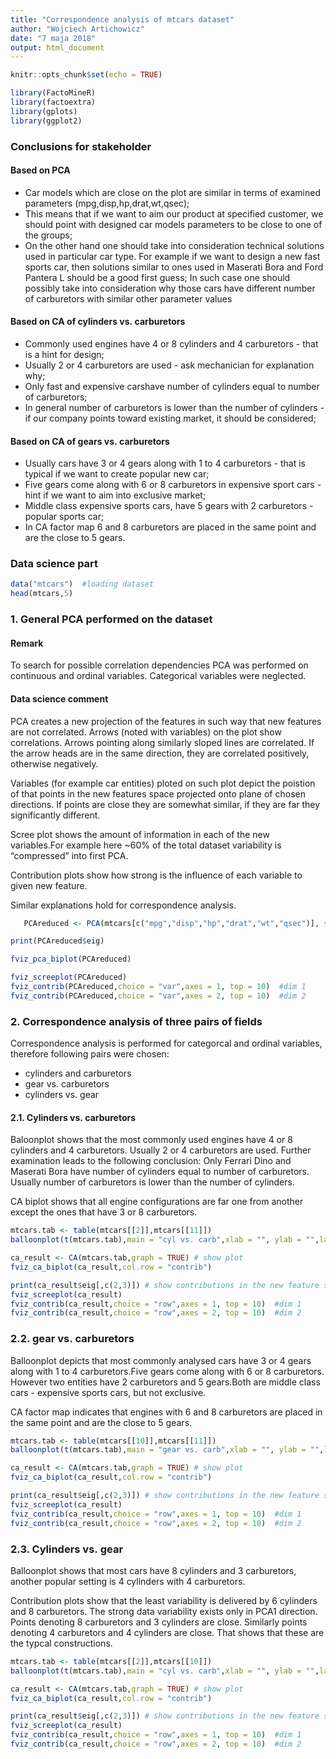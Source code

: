 ```yaml
---
title: "Correspondence analysis of mtcars dataset"
author: "Wojciech Artichowicz"
date: "7 maja 2018"
output: html_document
---
```


```r
knitr::opts_chunk$set(echo = TRUE)

library(FactoMineR)
library(factoextra)
library(gplots)
library(ggplot2)
```


### Conclusions for stakeholder
#### Based on PCA

* Car models which are close on the plot are similar in terms of examined parameters (mpg,disp,hp,drat,wt,qsec);
* This means that if we want to aim our product at specified customer, we should point with designed car models parameters to be close to one of the groups;
* On the other hand one should take into consideration technical solutions used in particular car type. For example if we want to design a new fast sports car, then solutions similar to ones used in Maserati Bora and Ford Pantera L should be a good first guess; In such case one should possibly take into consideration why those cars have different number of carburetors with similar other parameter values

#### Based on CA of cylinders vs. carburetors
* Commonly used engines have 4 or 8 cylinders and 4 carburetors - that is a hint for design;
* Usually 2 or 4 carburetors are used - ask mechanician for explanation why;
* Only fast and expensive carshave number of cylinders equal to number of carburetors;
* In general number of carburetors is lower than the number of cylinders - if our company points toward existing market, it should be considered;

#### Based on CA of gears vs. carburetors
* Usually cars have 3 or 4 gears along with 1 to 4 carburetors - that is typical if we want to create popular new car;
* Five gears come along with 6 or 8 carburetors in expensive sport cars - hint if we want to aim into exclusive market; 
* Middle class expensive sports cars, have 5 gears with 2 carburetors - popular sports car;
* In CA factor map 6 and 8 carburetors are placed in the same point and are the close to 5 gears.

### Data science part

```r
data("mtcars")  #loading dataset
head(mtcars,5)
```

### 1. General PCA performed on the dataset

#### Remark
To search for possible correlation dependencies PCA was performed on continuous and ordinal variables. Categorical variables were neglected.

#### Data science comment
PCA creates a new projection of the features in such way that new features are not correlated.
Arrows (noted with variables) on the plot show correlations. Arrows pointing along similarly sloped lines are correlated. If the arrow heads are in the same direction, they are correlated positively, otherwise negatively.

Variables (for example car entities) ploted on such plot depict the poistion of that points in the new features space projected onto plane of chosen directions. If points are close they are somewhat similar, if they are far they significantly different.

Scree plot shows the amount of information in each of the new variables.For example here ~60% of the total dataset variability is "compressed" into first PCA.

Contribution plots show how strong is the influence of each variable to given new feature.

Similar explanations hold for correspondence analysis.

```r
   PCAreduced <- PCA(mtcars[c("mpg","disp","hp","drat","wt","qsec")], scale.unit = TRUE, ncp = 6, graph = FALSE)

print(PCAreduced$eig)

fviz_pca_biplot(PCAreduced)

fviz_screeplot(PCAreduced)
fviz_contrib(PCAreduced,choice = "var",axes = 1, top = 10)  #dim 1
fviz_contrib(PCAreduced,choice = "var",axes = 2, top = 10)  #dim 2
```


### 2. Correspondence analysis of three pairs of fields

Correspondence analysis is performed for categorcal and ordinal variables, therefore following pairs were chosen:

* cylinders and carburetors
* gear vs. carburetors
* cylinders vs. gear

#### 2.1. Cylinders vs. carburetors

Baloonplot shows that the most commonly used engines have 4 or 8 cylinders and 4 carburetors. Usually 2 or 4 carburetors are used. Further examination leads to the following conclusion:
Only Ferrari Dino and Maserati Bora have number of cylinders equal to number of carburetors.
Usually number of carburetors is lower than the number of cylinders. 

CA biplot shows that all engine configurations are far one from another except the ones that have 3 or 8 carburetors.
```r
mtcars.tab <- table(mtcars[[2]],mtcars[[11]])
balloonplot(t(mtcars.tab),main = "cyl vs. carb",xlab = "", ylab = "",label = TRUE,show.margins = FALSE)

ca_result <- CA(mtcars.tab,graph = TRUE) # show plot
fviz_ca_biplot(ca_result,col.row = "contrib") 

print(ca_result$eig[,c(2,3)]) # show contributions in the new feature space
fviz_screeplot(ca_result)
fviz_contrib(ca_result,choice = "row",axes = 1, top = 10)  #dim 1
fviz_contrib(ca_result,choice = "row",axes = 2, top = 10)  #dim 2
```

### 2.2. gear vs. carburetors

Balloonplot depicts that most commonly analysed cars have 3 or 4 gears along with 1 to 4 carburetors.Five gears come along with 6 or 8 carburetors. However two entities have 2 carburetors and 5 gears.Both are middle class cars - expensive sports cars, but not exclusive.

CA factor map indicates that engines with 6 and 8 carburetors are placed in the same point and are the close to 5 gears.

```r
mtcars.tab <- table(mtcars[[10]],mtcars[[11]])
balloonplot(t(mtcars.tab),main = "gear vs. carb",xlab = "", ylab = "",label = TRUE,show.margins = FALSE)

ca_result <- CA(mtcars.tab,graph = TRUE) # show plot
fviz_ca_biplot(ca_result,col.row = "contrib") 

print(ca_result$eig[,c(2,3)]) # show contributions in the new feature space
fviz_screeplot(ca_result)
fviz_contrib(ca_result,choice = "row",axes = 1, top = 10)  #dim 1
fviz_contrib(ca_result,choice = "row",axes = 2, top = 10)  #dim 2
```

### 2.3. Cylinders vs. gear

Balloonplot shows that most cars have 8 cylinders and 3 carburetors, another popular setting is 4 cylinders with 4 carburetors.

Contribution plots show that the least variability is delivered by 6 cylinders and 8 carburetors. The strong data variability exists only in PCA1 direction. Points denoting 8 carburetors and 3 cylinders are close. Similarly points denoting 4 carburetors and 4 cylinders are close. That shows that these are the typcal constructions.


```r
mtcars.tab <- table(mtcars[[2]],mtcars[[10]])
balloonplot(t(mtcars.tab),main = "cyl vs. carb",xlab = "", ylab = "",label = TRUE,show.margins = FALSE)

ca_result <- CA(mtcars.tab,graph = TRUE) # show plot
fviz_ca_biplot(ca_result,col.row = "contrib") 

print(ca_result$eig[,c(2,3)]) # show contributions in the new feature space
fviz_screeplot(ca_result)
fviz_contrib(ca_result,choice = "row",axes = 1, top = 10)  #dim 1
fviz_contrib(ca_result,choice = "row",axes = 2, top = 10)  #dim 2
```